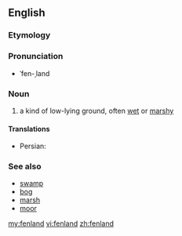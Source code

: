 ==English==

===Etymology===
{{compound|fen|land}}

===Pronunciation===
* ˈfen-ˌland

===Noun===
{{en-noun}}

# a kind of low-lying ground, often [[wet]] or [[marshy]]

====Translations====
{{trans-top|low-lying, wet, marshy ground}}
* Persian: {{t-|fa|لشابزار|tr=lešâbzâr}}
{{trans-mid}}
{{trans-bottom}}

===See also===
* [[swamp]]
* [[bog]]
* [[marsh]]
* [[moor]]

[[my:fenland]]
[[vi:fenland]]
[[zh:fenland]]
